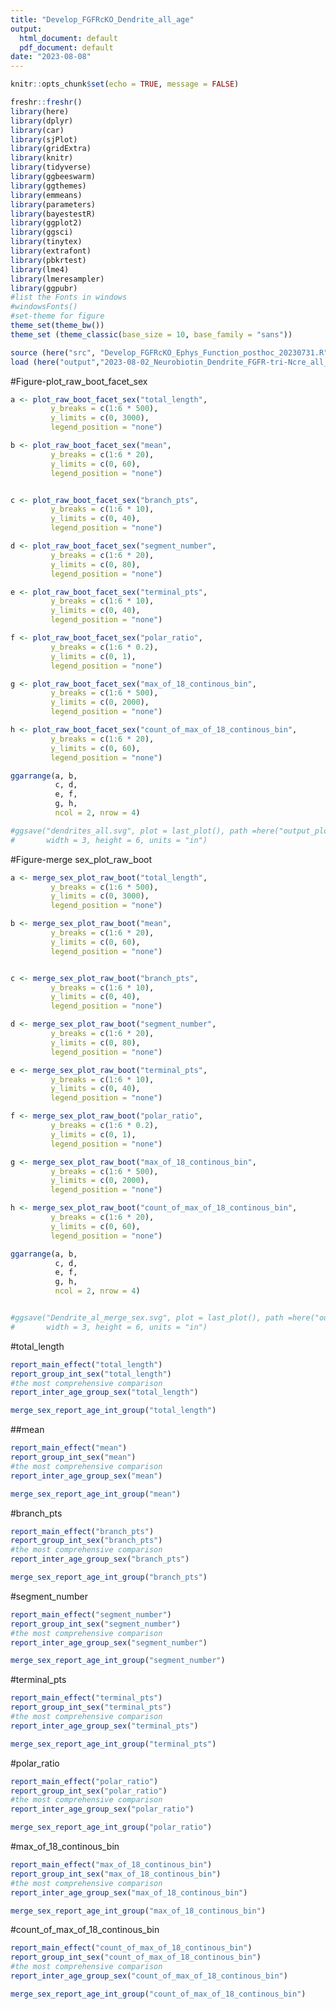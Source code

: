 ---
title: "Develop_FGFRcKO_Dendrite_all_age"
output:
  html_document: default
  pdf_document: default
date: "2023-08-08"
---

```{r setup, include=FALSE}
knitr::opts_chunk$set(echo = TRUE, message = FALSE)

freshr::freshr()
library(here)
library(dplyr)
library(car)
library(sjPlot)
library(gridExtra)
library(knitr)
library(tidyverse)
library(ggbeeswarm)
library(ggthemes)
library(emmeans)
library(parameters)
library(bayestestR)
library(ggplot2)
library(ggsci)
library(tinytex)
library(extrafont)
library(pbkrtest)
library(lme4)
library(lmeresampler)
library(ggpubr)
#list the Fonts in windows
#windowsFonts()
#set-theme for figure
theme_set(theme_bw())
theme_set (theme_classic(base_size = 10, base_family = "sans"))
```

```{r}
source (here("src", "Develop_FGFRcKO_Ephys_Function_posthoc_20230731.R"))
load (here("output","2023-08-02_Neurobiotin_Dendrite_FGFR-tri-Ncre_all_age_20230802.RData"))
```

#Figure-plot_raw_boot_facet_sex
```{r,fig.width = 8, fig.asp = 1.5, echo = FALSE}
a <- plot_raw_boot_facet_sex("total_length",
         y_breaks = c(1:6 * 500), 
         y_limits = c(0, 3000),
         legend_position = "none")

b <- plot_raw_boot_facet_sex("mean",
         y_breaks = c(1:6 * 20), 
         y_limits = c(0, 60),
         legend_position = "none")


c <- plot_raw_boot_facet_sex("branch_pts",
         y_breaks = c(1:6 * 10), 
         y_limits = c(0, 40),
         legend_position = "none")

d <- plot_raw_boot_facet_sex("segment_number",
         y_breaks = c(1:6 * 20), 
         y_limits = c(0, 80),
         legend_position = "none")

e <- plot_raw_boot_facet_sex("terminal_pts",
         y_breaks = c(1:6 * 10), 
         y_limits = c(0, 40),
         legend_position = "none")

f <- plot_raw_boot_facet_sex("polar_ratio",
         y_breaks = c(1:6 * 0.2), 
         y_limits = c(0, 1),
         legend_position = "none")

g <- plot_raw_boot_facet_sex("max_of_18_continous_bin",
         y_breaks = c(1:6 * 500), 
         y_limits = c(0, 2000),
         legend_position = "none")

h <- plot_raw_boot_facet_sex("count_of_max_of_18_continous_bin",
         y_breaks = c(1:6 * 20), 
         y_limits = c(0, 60),
         legend_position = "none")

ggarrange(a, b,
          c, d,
          e, f,
          g, h,
          ncol = 2, nrow = 4)

#ggsave("dendrites_all.svg", plot = last_plot(), path =here("output_plot"),
#       width = 3, height = 6, units = "in")
```



#Figure-merge sex_plot_raw_boot
```{r,fig.width = 8, fig.asp = 1.5,echo = FALSE}
a <- merge_sex_plot_raw_boot("total_length",
         y_breaks = c(1:6 * 500), 
         y_limits = c(0, 3000),
         legend_position = "none")

b <- merge_sex_plot_raw_boot("mean",
         y_breaks = c(1:6 * 20), 
         y_limits = c(0, 60),
         legend_position = "none")


c <- merge_sex_plot_raw_boot("branch_pts",
         y_breaks = c(1:6 * 10), 
         y_limits = c(0, 40),
         legend_position = "none")

d <- merge_sex_plot_raw_boot("segment_number",
         y_breaks = c(1:6 * 20), 
         y_limits = c(0, 80),
         legend_position = "none")

e <- merge_sex_plot_raw_boot("terminal_pts",
         y_breaks = c(1:6 * 10), 
         y_limits = c(0, 40),
         legend_position = "none")

f <- merge_sex_plot_raw_boot("polar_ratio",
         y_breaks = c(1:6 * 0.2), 
         y_limits = c(0, 1),
         legend_position = "none")

g <- merge_sex_plot_raw_boot("max_of_18_continous_bin",
         y_breaks = c(1:6 * 500), 
         y_limits = c(0, 2000),
         legend_position = "none")

h <- merge_sex_plot_raw_boot("count_of_max_of_18_continous_bin",
         y_breaks = c(1:6 * 20), 
         y_limits = c(0, 60),
         legend_position = "none")

ggarrange(a, b,
          c, d,
          e, f,
          g, h,
          ncol = 2, nrow = 4)


#ggsave("Dendrite_al_merge_sex.svg", plot = last_plot(), path =here("output_plot"),
#       width = 3, height = 6, units = "in")
```


#total_length
```{r}
report_main_effect("total_length")
report_group_int_sex("total_length")
#the most comprehensive comparison
report_inter_age_group_sex("total_length")
```

```{r}
merge_sex_report_age_int_group("total_length")
```


##mean
```{r}
report_main_effect("mean")
report_group_int_sex("mean")
#the most comprehensive comparison
report_inter_age_group_sex("mean")
```

```{r}
merge_sex_report_age_int_group("mean")
```


#branch_pts
```{r}
report_main_effect("branch_pts")
report_group_int_sex("branch_pts")
#the most comprehensive comparison
report_inter_age_group_sex("branch_pts")
```

```{r}
merge_sex_report_age_int_group("branch_pts")
```


#segment_number
```{r}
report_main_effect("segment_number")
report_group_int_sex("segment_number")
#the most comprehensive comparison
report_inter_age_group_sex("segment_number")
```

```{r}
merge_sex_report_age_int_group("segment_number")
```


#terminal_pts
```{r}
report_main_effect("terminal_pts")
report_group_int_sex("terminal_pts")
#the most comprehensive comparison
report_inter_age_group_sex("terminal_pts")
```

```{r}
merge_sex_report_age_int_group("terminal_pts")
```


#polar_ratio
```{r}
report_main_effect("polar_ratio")
report_group_int_sex("polar_ratio")
#the most comprehensive comparison
report_inter_age_group_sex("polar_ratio")
```

```{r}
merge_sex_report_age_int_group("polar_ratio")
```


#max_of_18_continous_bin
```{r}
report_main_effect("max_of_18_continous_bin")
report_group_int_sex("max_of_18_continous_bin")
#the most comprehensive comparison
report_inter_age_group_sex("max_of_18_continous_bin")
```

```{r}
merge_sex_report_age_int_group("max_of_18_continous_bin")
```


#count_of_max_of_18_continous_bin
```{r}
report_main_effect("count_of_max_of_18_continous_bin")
report_group_int_sex("count_of_max_of_18_continous_bin")
#the most comprehensive comparison
report_inter_age_group_sex("count_of_max_of_18_continous_bin")
```

```{r}
merge_sex_report_age_int_group("count_of_max_of_18_continous_bin")
```


